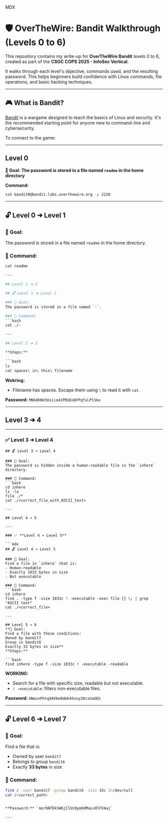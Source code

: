 
MDX
# 🛡️ OverTheWire: Bandit Walkthrough (Levels 0 to 6)

This repository contains my write-up for **OverTheWire Bandit** levels 0 to 6, created as part of the **CSOC COPS 2025 - InfoSec Vertical**.

It walks through each level's objective, commands used, and the resulting password. This helps beginners build confidence with Linux commands, file operations, and basic hacking techniques.

---

## 🎮 What is Bandit?

[Bandit](https://overthewire.org/wargames/bandit/) is a wargame designed to teach the basics of Linux and security. It's the recommended starting point for anyone new to command-line and cybersecurity.

To connect to the game:

---

## Level 0

**🎯 Goal: The password is stored in a file named `readme` in the home directory**

**Command:**

```bash
ssh bandit0@bandit.labs.overthewire.org -p 2220
```

---

## 🔓 Level 0 ➔ Level 1

### 🎯 Goal:
The password is stored in a file named `readme` in the home directory.

### 🧪 Command:
```bash
cat readme

---

## Level 1 ➔ 2

## 🔓 Level 1 ➔ Level 2

### 🎯 Goal:
The password is stored in a file named `-`.

### 🧪 Command:
```bash
cat ./-

---

## Level 2 ➔ 3

**Steps:**

```bash
ls
cat spaces\ in\ this\ filename
```

**Wokring:**

* Filename has spaces. Escape them using `\` to read it with `cat`.

**Password:** `MNk8KNH3Usiio41PRUEoDFPqfxLPlSmx`

---

## Level 3 ➔ 4


---

### ✅ **Level 3 ➔ Level 4**

```mdx
## 🔓 Level 3 ➔ Level 4

### 🎯 Goal:
The password is hidden inside a human-readable file in the `inhere` directory.

### 🧪 Command:
```bash
cd inhere
ls -la
file ./*
cat ./<correct_file_with_ASCII_text>

---

## Level 4 ➔ 5

---

### ✅ **Level 4 ➔ Level 5**

```mdx
## 🔓 Level 4 ➔ Level 5

### 🎯 Goal:
Find a file in `inhere` that is:
- Human-readable
- Exactly 1033 bytes in size
- Not executable

### 🧪 Command:
```bash
cd inhere
find . -type f -size 1033c ! -executable -exec file {} \; | grep "ASCII text"
cat ./<correct_file>

---

## Level 5 ➔ 6
**🎯 Goal:
Find a file with these conditions:
Owned by bandit7
Group is bandit6
Exactly 33 bytes in size**
**Steps:**

```bash
find inhere -type f -size 1033c ! -executable -readable
```

**WORKING:**

* Search for a file with specific size, readable but not executable.
* `! -executable`: filters non-executable files.

**Password:** `HWasnPhtq9AVKe0dmk45nxy20cvUa6EG`

---
## 🔓 Level 6 ➔ Level 7

### 🎯 Goal:
Find a file that is:

- Owned by user `bandit7`  
- Belongs to group `bandit6`  
- Exactly **33 bytes** in size

### 🧪 Command:
```bash
find / -user bandit7 -group bandit6 -size 33c 2>/dev/null
cat /<correct_path>


**Password:** `morbNTDkSW6jIlUc0ymOdMaLnOlFVAaj`

---
